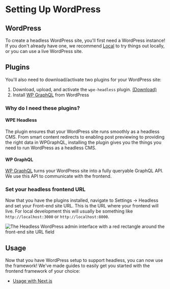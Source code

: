 # Setting Up WordPress

## WordPress

To create a headless WordPress site, you'll first need a WordPress instance! If you don't already have one, we recommend [Local](https://localwp.com/) to try things out locally, or you can use a live WordPress site.

## Plugins

You'll also need to download/activate two plugins for your WordPress site:

1. Download, upload, and activate the `wpe-headless` plugin. [(Download)](https://wp-product-info.wpesvc.net/v1/plugins/wpe-headless?download)
2. Install [WP GraphQL](https://wordpress.org/plugins/wp-graphql/) from WordPress

### Why do I need these plugins?

#### WPE Headless

The plugin ensures that your WordPress site runs smoothly as a headless CMS. From smart content redirects to enabling post previewing to providing the right data in WPGraphQL, installing the plugin gives you the things you need to run WordPress as a headless CMS.

#### WP GraphQL

[WP GraphQL](https://wordpress.org/plugins/wp-graphql/) turns your WordPress site into a fully queryable GraphQL API. We use this API to communicate with the frontend.

### Set your headless frontend URL

Now that you have the plugins installed, navigate to Settings -> Headless and set your Front-end site URL. This is the URL where your frontend will live. For local development this will usually be something like `http://localhost:3000` or `http://localhost:8000`.

<img src="/docs/img/frontend-site-url-settings.png" alt="The Headless WordPress admin interface with a red rectangle around the front-end site URL field" />

## Usage

Now that you have WordPress setup to support headless, you can now use the framework! We've made guides to easily get you started with the frontend framework of your choice:

- [Usage with Next.js](/next/getting-started)